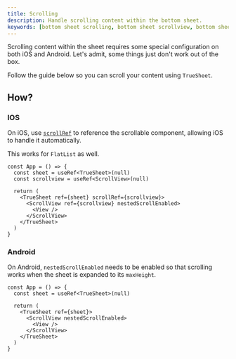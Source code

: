```yaml
---
title: Scrolling
description: Handle scrolling content within the bottom sheet.
keywords: [bottom sheet scrolling, bottom sheet scrollview, bottom sheet flatlist]
---
```


Scrolling content within the sheet requires some special configuration on both iOS and Android. Let's admit, some things just don't work out of the box.

Follow the guide below so you can scroll your content using `TrueSheet`.

## How?

### IOS

On iOS, use [`scrollRef`](/reference/props#scrollref) to reference the scrollable component, allowing iOS to handle it automatically.

This works for `FlatList` as well.

```tsx {6-7}
const App = () => {
  const sheet = useRef<TrueSheet>(null)
  const scrollview = useRef<ScrollView>(null)

  return (
    <TrueSheet ref={sheet} scrollRef={scrollview}>
      <ScrollView ref={scrollview} nestedScrollEnabled>
        <View />
      </ScrollView>
    </TrueSheet>
  )
}
```

### Android

On Android, `nestedScrollEnabled` needs to be enabled so that scrolling works when the sheet is expanded to its `maxHeight`.

```tsx {6}
const App = () => {
  const sheet = useRef<TrueSheet>(null)

  return (
    <TrueSheet ref={sheet}>
      <ScrollView nestedScrollEnabled>
        <View />
      </ScrollView>
    </TrueSheet>
  )
}
```
